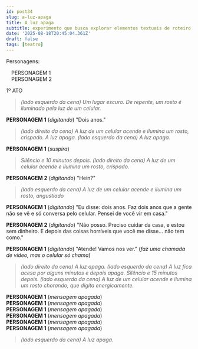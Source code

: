 ```yaml
---
id: post34
slug: a-luz-apaga
title: A luz apaga
subtitle: experimento que busca explorar elementos textuais de roteiro de teatro
date: '2025-08-18T20:45:04.361Z'
draft: false
tags: [teatro]
---
```

Personagens: 

&emsp;PERSONAGEM 1  
&emsp;PERSONAGEM 2

1º ATO

>_(lado esquerdo da cena) Um lugar escuro. De repente, um rosto
é iluminado pela luz de um celular._

**PERSONAGEM 1** (_digitando_) "Dois anos."

>_(lado direito da cena) A luz de um celular acende e ilumina um rosto, crispado. 
A luz apaga. (lado esquerdo da cena) A luz apaga._

**PERSONAGEM 1** (_suspira_)

>_Silêncio e 10 minutos depois. (lado direito da cena) A luz de um celular acende e 
ilumina um rosto, crispado._  

**PERSONAGEM 2** (_digitando_) "Hein?"

> _(lado esquerdo da cena) A luz de um celular acende e ilumina um rosto, angustiado_

**PERSONAGEM 1** (_digitando_) "Eu disse: dois anos. Faz dois anos que a gente não se vê
e só conversa pelo celular. Pensei de você vir em casa."

**PERSONAGEM 2** (_digitando_) "Não posso. Preciso cuidar da casa, e estou sem dinheiro.
E depois das coisas horríveis que você me disse... não tem como."

**PERSONAGEM 1** (_digitando_) "Atende! Vamos nos ver." (_faz uma chamada de vídeo, 
mas o celular só chama_)

>_(lado direito da cena) A luz apaga. (lado esquerdo da cena) A luz fica acesa por alguns 
minutos e depois apaga. Silêncio e 15 minutos depois. (lado esquerdo da cena) A luz de um 
celular acende e ilumina um rosto chorando, que digita energicamente._

**PERSONAGEM 1** (_mensagem apagada_)  
**PERSONAGEM 1** (_mensagem apagada_)  
**PERSONAGEM 1** (_mensagem apagada_)  
**PERSONAGEM 1** (_mensagem apagada_)  
**PERSONAGEM 1** (_mensagem apagada_)  
**PERSONAGEM 1** (_mensagem apagada_)  

> _(lado esquerdo da cena) A luz apaga._